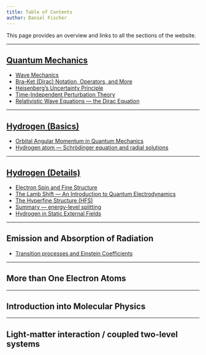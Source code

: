 ```yaml
---
title: Table of Contents
author: Daniel Fischer
---
```



This page provides an overview and links to all the sections of the website.

---

## [Quantum Mechanics](mod2/index.html)

* [Wave Mechanics](mod2/wavemechanics.qmd)
* [Bra–Ket (Dirac) Notation, Operators, and More](mod2/braket.qmd)
* [Heisenberg's Uncertainty Principle](mod2/heisenberg.qmd)
* [Time-Independent Perturbation Theory](mod2/perturb.qmd)
* [Relativistic Wave Equations — the Dirac Equation](mod4/relwaves.qmd)

---

## [Hydrogen (Basics)](mod3/index.html)

* [Orbital Angular Momentum in Quantum Mechanics](mod3/angmom.qmd)
* [Hydrogen atom — Schrödinger equation and radial solutions](mod3/hydrogen.qmd)

---

## [Hydrogen (Details)](mod4/index.html)

* [Electron Spin and Fine Structure](mod4/spin.qmd)
* [The Lamb Shift — An Introduction to Quantum Electrodynamics](mod4/lamb.qmd)
* [The Hyperfine Structure (HFS)](mod4/hfs.qmd)
* [Summary — energy-level splitting](mod4/summary.qmd)
* [Hydrogen in Static External Fields](mod4/fields.qmd)

---

## Emission and Absorption of Radiation  

* [Transition processes and Einstein Coefficients](mod5/einstein.qmd)

---

## More than One Electron Atoms  

---

## Introduction into Molecular Physics  

---

## Light-matter interaction / coupled two-level systems  